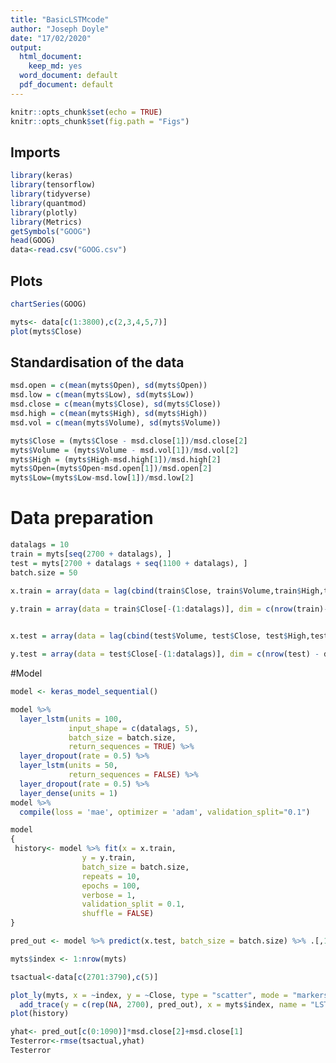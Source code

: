 ```yaml
---
title: "BasicLSTMcode"
author: "Joseph Doyle"
date: "17/02/2020"
output: 
  html_document: 
    keep_md: yes
  word_document: default
  pdf_document: default
---
```


```r
knitr::opts_chunk$set(echo = TRUE)
knitr::opts_chunk$set(fig.path = "Figs")
```
## Imports


```r
library(keras)
library(tensorflow)
library(tidyverse)
library(quantmod)
library(plotly)
library(Metrics)
getSymbols("GOOG")
head(GOOG)
data<-read.csv("GOOG.csv")
```

## Plots


```r

chartSeries(GOOG)

myts<- data[c(1:3800),c(2,3,4,5,7)]
plot(myts$Close)

```
## Standardisation of the data
```r
msd.open = c(mean(myts$Open), sd(myts$Open))
msd.low = c(mean(myts$Low), sd(myts$Low))
msd.close = c(mean(myts$Close), sd(myts$Close))
msd.high = c(mean(myts$High), sd(myts$High))
msd.vol = c(mean(myts$Volume), sd(myts$Volume))

myts$Close = (myts$Close - msd.close[1])/msd.close[2]
myts$Volume = (myts$Volume - msd.vol[1])/msd.vol[2]
myts$High = (myts$High-msd.high[1])/msd.high[2]
myts$Open=(myts$Open-msd.open[1])/msd.open[2]
myts$Low=(myts$Low-msd.low[1])/msd.low[2]
```
# Data preparation
```r
datalags = 10
train = myts[seq(2700 + datalags), ]
test = myts[2700 + datalags + seq(1100 + datalags), ]
batch.size = 50

x.train = array(data = lag(cbind(train$Close, train$Volume,train$High,train$Open,train$Low), datalags)[-(1:datalags), ], dim = c(nrow(train) - datalags,
                                                                                                                                 datalags, 5))
y.train = array(data = train$Close[-(1:datalags)], dim = c(nrow(train)-datalags, 1))


x.test = array(data = lag(cbind(test$Volume, test$Close, test$High,test$Open,test$Low),datalags)[-(1:datalags), ], dim = c(nrow(test) - datalags, datalags, 5))

y.test = array(data = test$Close[-(1:datalags)], dim = c(nrow(test) - datalags, 1))
```
#Model 
```r
model <- keras_model_sequential()

model %>%
  layer_lstm(units = 100,
             input_shape = c(datalags, 5),
             batch_size = batch.size,
             return_sequences = TRUE) %>%
  layer_dropout(rate = 0.5) %>%
  layer_lstm(units = 50,
             return_sequences = FALSE) %>%
  layer_dropout(rate = 0.5) %>%
  layer_dense(units = 1)
model %>%
  compile(loss = 'mae', optimizer = 'adam', validation_split="0.1")

model
{
 history<- model %>% fit(x = x.train,
                y = y.train,
                batch_size = batch.size,
                repeats = 10,
                epochs = 100,
                verbose = 1,
                validation_split = 0.1,
                shuffle = FALSE)
}
```

```r
pred_out <- model %>% predict(x.test, batch_size = batch.size) %>% .[,1]

myts$index <- 1:nrow(myts) 

tsactual<-data[c(2701:3790),c(5)]

plot_ly(myts, x = ~index, y = ~Close, type = "scatter", mode = "markers", color = ~Volume) %>%
  add_trace(y = c(rep(NA, 2700), pred_out), x = myts$index, name = "LSTM prediction", mode = "lines")
plot(history)

yhat<- pred_out[c(0:1090)]*msd.close[2]+msd.close[1]
Testerror<-rmse(tsactual,yhat)
Testerror
```